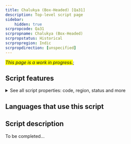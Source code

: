 ```yaml
---
title: Chalukya (Box-Headed) [Qa31]
description: Top-level script page
sidebar:
    hidden: true
scrpropcode: Qa31
scrpropname: Chalukya (Box-Headed)
scrpropstatus: Historical
scrpropregion: Indic
scrpropdirection: [unspecified]
---
```


<span style='background-color:yellow'>_This page is a work in progress._</span>;


## Script features

<details>
<summary> See all script properties: code, region, status and more</summary>
<ScriptInfo />
</details>

## Languages that use this script

<WsList script='Qa31' wsMax='5' />

## Script description

To be completed...

